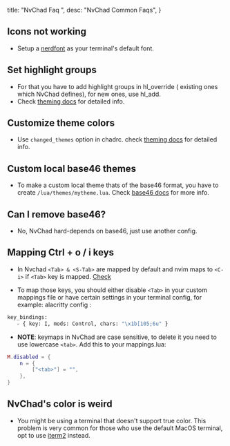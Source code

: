   title: "NvChad Faq ",
  desc: "NvChad Common Faqs",
}

## Icons not working

- Setup a [nerdfont](https://www.nerdfonts.com/#home) as your terminal's default font.

## Set highlight groups 

- For that you have to add highlight groups in hl_override ( existing ones which NvChad defines), for new ones, use hl_add. 
- Check [theming docs](https://nvchad.com/docs/config/theming) for detailed info.


## Customize theme colors 

- Use `changed_themes` option in chadrc. check [theming docs](https://nvchad.com/docs/config/theming#customize_themes) for detailed info.

## Custom local base46 themes

- To make a custom local theme thats of the base46 format, you have to create `/lua/themes/mytheme.lua`. Check [base46 docs](https://github.com/NvChad/base46/blob/v2.0/README.md) for more info.


## Can I remove base46?

- No, NvChad hard-depends on base46, just use another config.

## Mapping Ctrl + o / i keys

- In Nvchad `<Tab> & <S-Tab>` are mapped by default and nvim maps to `<C-i>` if `<Tab>` key is mapped. [Check](https://stackoverflow.com/questions/16209213/vim-jump-forward-with-c-i-doesnt-work-for-me-too-snipmate/16209534#16209534)

- To map those keys, you should either disable `<Tab>` in your custom mappings file or have certain settings in your terminal config, for example:  alacritty config : 

```bash
key_bindings:
   - { key: I, mods: Control, chars: "\x1b[105;6u" }
 ```

- **NOTE**: keymaps in NvChad are case sensitive, to delete it you need to use lowercase `<tab>`. Add this to your mappings.lua:

```lua
M.disabled = {
	n = {
		["<tab>"] = "",
	},
}
```

## NvChad's color is weird

- You might be using a terminal that doesn't support true color. This problem is very common for those who use the default MacOS terminal, opt to use [iterm2](https://iterm2.com/) instead. 
